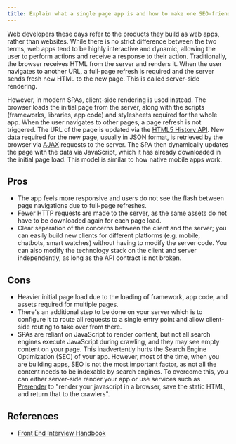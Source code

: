 ```yaml
---
title: Explain what a single page app is and how to make one SEO-friendly
---
```


Web developers these days refer to the products they build as web apps, rather than websites. While there is no strict difference between the two terms, web apps tend to be highly interactive and dynamic, allowing the user to perform actions and receive a response to their action. Traditionally, the browser receives HTML from the server and renders it. When the user navigates to another URL, a full-page refresh is required and the server sends fresh new HTML to the new page. This is called server-side rendering.

However, in modern SPAs, client-side rendering is used instead. The browser loads the initial page from the server, along with the scripts (frameworks, libraries, app code) and stylesheets required for the whole app. When the user navigates to other pages, a page refresh is not triggered. The URL of the page is updated via the [HTML5 History API](https://developer.mozilla.org/en-US/docs/Web/API/History_API). New data required for the new page, usually in JSON format, is retrieved by the browser via [AJAX](https://developer.mozilla.org/en-US/docs/AJAX/Getting_Started) requests to the server. The SPA then dynamically updates the page with the data via JavaScript, which it has already downloaded in the initial page load. This model is similar to how native mobile apps work.

## Pros

- The app feels more responsive and users do not see the flash between page navigations due to full-page refreshes.
- Fewer HTTP requests are made to the server, as the same assets do not have to be downloaded again for each page load.
- Clear separation of the concerns between the client and the server; you can easily build new clients for different platforms (e.g. mobile, chatbots, smart watches) without having to modify the server code. You can also modify the technology stack on the client and server independently, as long as the API contract is not broken.

## Cons

- Heavier initial page load due to the loading of framework, app code, and assets required for multiple pages.
- There's an additional step to be done on your server which is to configure it to route all requests to a single entry point and allow client-side routing to take over from there.
- SPAs are reliant on JavaScript to render content, but not all search engines execute JavaScript during crawling, and they may see empty content on your page. This inadvertently hurts the Search Engine Optimization (SEO) of your app. However, most of the time, when you are building apps, SEO is not the most important factor, as not all the content needs to be indexable by search engines. To overcome this, you can either server-side render your app or use services such as [Prerender](https://prerender.io/) to "render your javascript in a browser, save the static HTML, and return that to the crawlers".

## References

- [Front End Interview Handbook](https://www.frontendinterviewhandbook.com/javascript-questions)
